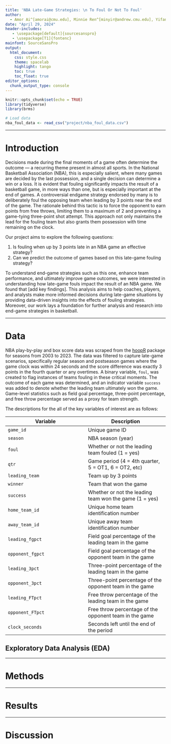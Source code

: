 ```yaml
---
title: 'NBA Late-Game Strategies: \n To Foul Or Not To Foul'
author: 
  - Amor Ai^[amorai@cmu.edu], Minnie Ren^[minyir@andrew.cmu.edu], Yifan Sun^[yifansun@andrew.cmu.edu]
date: "April 29, 2024"
header-includes:
   - \usepackage[default]{sourcesanspro}
   - \usepackage[T1]{fontenc}
mainfont: SourceSansPro
output: 
  html_document:
    css: style.css
    theme: spacelab
    highlight: tango
    toc: true
    toc_float: true
editor_options: 
  chunk_output_type: console
---
```


```r
knitr::opts_chunk$set(echo = TRUE)
library(tidyverse)
library(brms)

# Load data
nba_foul_data <- read_csv("project/nba_foul_data.csv")
```

------------------------------------------------------------------------

# Introduction

Decisions made during the final moments of a game often determine the outcome — a recurring theme present in almost all sports. In the National Basketball Association (NBA), this is especially salient, where many games are decided by the last possession, and a single decision can determine a win or a loss. It is evident that fouling significantly impacts the result of a basketball game, in more ways than one, but is especially important at the end of games. A controversial endgame strategy endorsed by many is to deliberately foul the opposing team when leading by 3 points near the end of the game. The rationale behind this tactic is to force the opponent to earn points from free throws, limiting them to a maximum of 2 and preventing a game-tying three-point shot attempt. This approach not only maintains the lead for the fouling team but also grants them possession with time remaining on the clock.

Our project aims to explore the following questions: 

1. Is fouling when up by 3 points late in an NBA game an effective strategy? 
2. Can we predict the outcome of games based on this late-game fouling strategy? 

To understand end-game strategies such as this one, enhance team performance, and ultimately improve game outcomes, we were interested in understanding how late-game fouls impact the result of an NBA game. We found that [add key findings]. This analysis aims to help coaches, players, and analysts make more informed decisions during late-game situations by providing data-driven insights into the effects of fouling strategies. Moreover, our work lays a foundation for further analysis and research into end-game strategies in basketball.

------------------------------------------------------------------------

# Data

NBA play-by-play and box score data was scraped from the [hoopR](https://hoopr.sportsdataverse.org/) package for seasons from 2003 to 2023. The data was filtered to capture late-game scenarios, specifically regular season and postseason games where the game clock was within 24 seconds and the score difference was exactly 3 points in the fourth quarter or any overtimes. A binary variable, `foul`, was created to flag instances of teams fouling in these critical moments. The outcome of each game was determined, and an indicator variable `success` was added to denote whether the leading team ultimately won the game. Game-level statistics such as field goal percentage, three-point percentage, and free throw percentage served as a proxy for team strength. 

The descriptions for the all of the key variables of interest are as follows:

<div style="text-align: center;">

| Variable | Description |
|-------------|-------------|
| `game_id` |	Unique game ID |
| `season` | NBA season (year) |
| `foul` |  Whether or not the leading team fouled (1 = yes)	|
| `qtr` |	Game period (4 = 4th quarter, 5 = OT1, 6 = OT2, etc) |
| `leading_team` | Team up by 3 points |
| `winner` | Team that won the game |
| `success` | Whether or not the leading team won the game (1 = yes) |
| `home_team_id` | Unique home team identification number |
| `away_team_id` | Unique away team identification number |
| `leading_fgpct` | Field goal percentage of the leading team in the game |
| `opponent_fgpct` | Field goal percentage of the opponent team in the game |
| `leading_3pct` | Three-point percentage of the leading team in the game |
| `opponent_3pct` | Three-point percentage of the opponent team in the game |
| `leading_FTpct` | Free throw percentage of the leading team in the game |
| `opponent_FTpct` | Free throw percentage of the opponent team in the game |
| `clock_seconds` | Seconds left until the end of the period |

</div>



## Exploratory Data Analysis (EDA)




------------------------------------------------------------------------

# Methods



------------------------------------------------------------------------

# Results

------------------------------------------------------------------------

# Discussion




